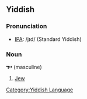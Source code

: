 ==Yiddish==
===Pronunciation===
*[[w:IPA|IPA]]: /jɪd/ (Standard Yiddish)

===Noun===
'''ייִד''' (masculine)

# [[Jew]]

[[Category:Yiddish Language]]